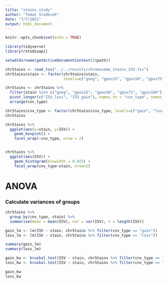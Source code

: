```yaml
---
title: "stains_study"
author: "Tomas Sladecek"
date: "7/7/2021"
output: html_document
---
```


```r
knitr::opts_chunk$set(echo = TRUE)

library(tidyverse)
library(rstudioapi)

setwd(dirname(getActiveDocumentContext()$path))
```

```r
chrStains <- read_tsv("../../results/chromosome_stains_ISV.tsv")
chrStains$stain <- factor(chrStains$stain, 
                          levels=c("gneg", "gpos25", "gpos50", "gpos75", "gpos100", "acen", "gvar", "stalk"))

chrStains <- chrStains %>% 
  filter(stain %in% c("gneg", "gpos25", "gpos50", "gpos75", "gpos100")) %>% 
  pivot_longer(c("ISV_loss", "ISV_gain"), names_to = "cnv_type", names_prefix = "ISV_", values_to="ISV") %>%
  arrange(cnv_type)

chrStains$cnv_type <- factor(chrStains$cnv_type, levels=c("gain", "loss"))
chrStains
```

```r
chrStains %>% 
  ggplot(aes(x=stain, y=ISV)) + 
    geom_boxplot() + 
    facet_wrap(~cnv_type, nrow = 2)


chrStains %>% 
  ggplot(aes(ISV)) + 
    geom_histogram(binwidth = 0.025) +
    facet_wrap(cnv_type~stain, nrow=2)
```

# ANOVA

### Calculate variances of groups

```r
chrStains %>%
  group_by(cnv_type, stain) %>% 
  summarise(mean = mean(ISV), var = var(ISV), n = length(ISV))
```

```r
gain_lm <- lm(ISV ~ stain, chrStains %>% filter(cnv_type == "gain"))
loss_lm <- lm(ISV ~ stain, chrStains %>% filter(cnv_type == "loss"))

summary(gain_lm)
summary(loss_lm)
```

```r
gain_kw <- kruskal.test(ISV ~ stain, chrStains %>% filter(cnv_type == "gain"))
loss_kw <- kruskal.test(ISV ~ stain, chrStains %>% filter(cnv_type == "loss"))

gain_kw
loss_kw
```


